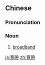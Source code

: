 ==Chinese==
{{zh-forms|s=宽带}}

===Pronunciation===
{{zh-pron
|m=kuāndài
|c=fun1 daai3
|cat=n
}}

===Noun===
{{zh-noun}}

# [[broadband]]
#: {{zh-x|無線 寬帶 路由器|''wireless '''broadband''' router''}}

[[ja:寬帶]]
[[zh:寬帶]]